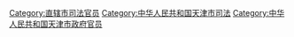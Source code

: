[[Category:直辖市司法官员|Category:直辖市司法官员]]
[[Category:中华人民共和国天津市司法|Category:中华人民共和国天津市司法]]
[[Category:中华人民共和国天津市政府官员|Category:中华人民共和国天津市政府官员]]